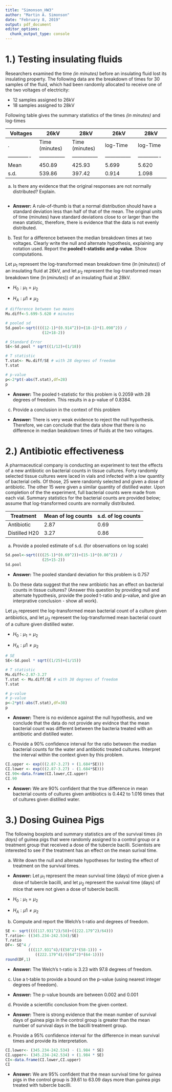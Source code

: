 ```yaml
---
title: "Simonson_HW3"
author: "Martin A. Simonson"
date: "February 8, 2019"
output: pdf_document
editor_options: 
  chunk_output_type: console
---
```


# 1.) Testing insulating fluids

Researchers examined the time _(in minutes)_ before an insulating fluid lost its insulating property. The following data are the breakdown of times for 30 samples of the fluid, which had been randomly allocated to receive one of the two voltages of electricity:

- 12 samples assigned to 26kV
- 18 samples assigned to 28kV

Following table gives the summary statistics of the times _(in minutes)_ and log-times

Voltages     | 26kV          | 28kV          | 26kV          | 28kV        |
------------ | ------------- | ------------- | ------------- |------------ |
.            | Time (minutes)| Time (minutes)| log-Time      |  log-Time   |
-------------|---------------|---------------|---------------|-------------|
Mean         |450.89         | 425.93        | 5.699         |5.620        |
s.d.         |539.86         | 397.42        | 0.914         |1.098        |

(a) Is there any evidence that the original responses are not normally distributed? Explain.

```r

```

- __Answer:__ A rule-of-thumb is that a normal distribution should have a standard deviation less than half of that of the mean. The original units of time (minutes) have standard deviations close to or larger than the mean statistic, therefore, there is evidence that the data is not evenly distributed. 

(b) Test for a difference between the median breakdown times at two voltages. Clearly write the null and alternate hypothesis, explaining any notation used. Report the __pooled t-statistic and p-value__. Show computations.

Let $\mu_1$ represent the log-transformed mean breakdown time ($\ln(minutes)$) of an insulating fluid at 26kV, and let $\mu_2$ represent the log-transformed mean breakdown time ($\ln(minutes)$) of an insulating fluid at 28kV.

- $H_0: \mu_1 = \mu_2$

- $H_A: \mu1 \neq \mu_2$

```r
# difference between two means
Mu.diff<-5.699-5.620 # minutes

# pooled sd
Sd.pool<-sqrt((((12-1)*(0.914^2))+(18-1)*(1.098^2)) /
                (12+18-2))

# Standard Error
SE<-Sd.pool * sqrt((1/12)+(1/18))

# T statistic
T.stat<- Mu.diff/SE # with 28 degrees of freedom
T.stat

# p-value
p<-2*pt(-abs(T.stat),df=28)
p

```

- __Answer:__ The pooled t-statistic for this problem is 0.2059 with 28 degrees of freedom. This results in a p-value of 0.8384. 

(c) Provide a conclusion in the context of this problem

- __Answer:__ There is very weak evidence to reject the null hypothesis. Therefore, we can conclude that the data show that there is no difference in median beakdown times of fluids at the two voltages. 

# 2.) Antibiotic effectiveness

A pharmaceutical company is conducting an experiment to test the effects of a new antibiotic on bacterial counts in tissue cultures. Forty randomly selected tissue cultures were laced in vials and infected with a low quantity of bacterial cells. Of those, 25 were randomly selected and given a dose of antibiotic. The other 15 were given a similar quantity of distilled water. Upon completion of the the experiment, full bacterial counts were made from each vial. Summary statistics for the bacterial counts are provided below; assume that log-transformed counts are normally distributed.

Treatment    | Mean of log counts   | s.d. of log counts         | 
------------ | -------------------- | -------------------------- |
Antibiotic   | 2.87                 | 0.69                       |
Distilled H20| 3.27                 | 0.86                       |

(a) Provide a pooled estimate of s.d. (for observations on log scale)

```r
Sd.pool<-sqrt((((25-1)*(0.69^2))+(15-1)*(0.86^2)) /
                (25+15-2))
Sd.pool
```

- __Answer:__ The pooled standard deviation for this problem is 0.757

(b) Do these data suggest that the new antibiotic has an effect on bacterial counts in tissue cultures? (Answer this question by providing null and alternate hypothesis, provide the pooled t-ratio and p-value, and give an interprative conclusion - show all work).

Let $\mu_1$ represent the log-transformed mean bacterial count of a culture given antibiotics, and let $\mu_2$ represent the log-transformed mean bacterial count of a culture given distilled water.

- $H_0: \mu_1 = \mu_2$

- $H_A: \mu1 \neq \mu_2$

```r
# SE
SE<-Sd.pool * sqrt((1/25)+(1/15))

# T statistic
Mu.diff<-2.87-3.27
T.stat <- Mu.diff/SE # with 38 degrees of freedom
T.stat

# p-value
# p-value
p<-2*pt(-abs(T.stat),df=38)
p
```

- __Answer:__ There is no evidence against the null hypothesis, and we conclude that the data do not provide any evidnce that the mean bacterial count was different between the bacteria treated with an antibiotic and distilled water.

(c) Provide a 90% confidence interval for the ratio between the median bacterial counts for the water and antibiotic treated cultures. Interpret the interval within the context given by this problem.

```r
CI.upper <- exp(((2.87-3.27) + (1.684*SE)))
CI.lower <- exp(((2.87-3.27) - (1.684*SE)))
CI.90<-data.frame(CI.lower,CI.upper)
CI.90

```

- __Answer:__ We are 90% confident that the true difference in mean bacterial counts of cultures given antibiotics is 0.442 to 1.016 times that of cultures given distilled water.


# 3.) Dosing Guinea Pigs

The following boxplots and summary statistics are of the survival times _(in days)_ of guinea pigs that were randomly assigned to a control group or a treatment group that received a dose of the tubercle bacilli. Scientists are interested to see if the treatment has an effect on the mean surival time.

(a) Write down the null and alternate hypotheses for testing the effect of treatment on the survival times.

- __Answer:__ Let $\mu_1$ represent the mean survival time (days) of mice given a dose of tubercle bacilli, and let $\mu_2$ represent the suvival time (days) of mice that were not given a dose of tubercle bacilli. 

- $H_0: \mu_1 = \mu_2$

- $H_A: \mu1 \neq \mu_2$

(b) Compute and report the Welch's t-ratio and degrees of freedom.

```r
SE <- sqrt((((117.931^2)/58)+((222.179^2)/64)))
T.ratio<- ((345.234-242.534)/SE)
T.ratio
DF<- SE^4 / 
          (((117.931^4)/((58^2)*(58-1))) +
             ((222.179^4)/((64^2)*(64-1))))
round(DF,1)
```


- __Answer:__ The Welch's t-ratio is 3.23 with 97.8 degrees of freedom.

(c) Use a t-table to provide a bound on the p-value (using nearest integer degrees of freedom).

- __Answer:__ The p-value bounds are between 0.002 and 0.001

(d) Provide a scientific conclusion from the given context.

- __Answer:__ There is strong evidence that the mean number of survival days of guinea pigs in the control group is greater than the mean number of survival days in the bacilli treatment group.

(e) Provide a 95% confidence interval for the difference in mean survival times and provide its interpretation.

```r
CI.lower<- (345.234-242.534) - (1.984 * SE)
CI.upper<- (345.234-242.534) + (1.984 * SE)
CI<-data.frame(CI.lower,CI.upper)
CI
```

- __Answer:__ We are 95% confident that the mean survival time for guinea pigs in the control group is 39.61 to 63.09 days more than guinea pigs treated with tubercle bacilli.
